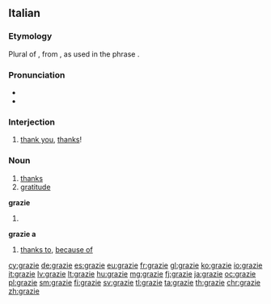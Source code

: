 ==Italian==

===Etymology===
Plural of {{term|grazia|lang=it}}, from {{etyl|la|it}} {{term|gratia|lang=la}}, as used in the phrase {{term||[[gratia]]s [[agere]]|to express thanks}}.

===Pronunciation===
* {{IPA|ˈgrattsje}}
* {{audio|It grazie.ogg|Audio}}

===Interjection===
{{head|it|interjection}}

# [[thank you]], [[thanks]]!

===Noun===
{{it-noun|m|grazie}}
# [[thanks]]
# [[gratitude]]

'''grazie''' {{f}}

# {{plural of|grazia|lang=it}}

'''grazie a'''

# [[thanks to]], [[because of]]

[[cy:grazie]]
[[de:grazie]]
[[es:grazie]]
[[eu:grazie]]
[[fr:grazie]]
[[gl:grazie]]
[[ko:grazie]]
[[io:grazie]]
[[it:grazie]]
[[lv:grazie]]
[[lt:grazie]]
[[hu:grazie]]
[[mg:grazie]]
[[fj:grazie]]
[[ja:grazie]]
[[oc:grazie]]
[[pl:grazie]]
[[sm:grazie]]
[[fi:grazie]]
[[sv:grazie]]
[[tl:grazie]]
[[ta:grazie]]
[[th:grazie]]
[[chr:grazie]]
[[zh:grazie]]